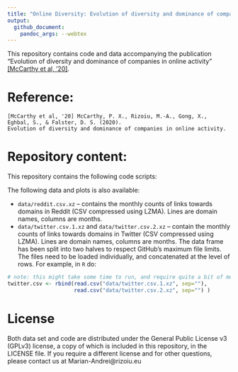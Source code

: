 ```yaml
---
title: "Online Diversity: Evolution of diversity and dominance of companies in online activity"
output: 
  github_document:
    pandoc_args: --webtex
---
```


This repository contains code and data accompanying the publication "Evolution of diversity and dominance of companies in online activity" [[McCarthy et al, '20]]().

Reference:
===
```
[McCarthy et al, '20] McCarthy, P. X., Rizoiu, M.-A., Gong, X., Eghbal, S., & Falster, D. S. (2020). 
Evolution of diversity and dominance of companies in online activity.
```

Repository content:
===

This repository contains the following code scripts:  

<!-- * `scripts/build-professions-profiles.R` -- R script that starts from `data/all_users_data.csv.xz`, and builds the profession profiles (stored in the file `data/profession-profiles.csv`); -->
<!-- * `scripts/vocation-map.R` -- R script that starts from `data/profession-profiles.csv` to build the Vocation Map starting from occupation psychological profiles; -->
<!-- * `scripts/predict-profession-python.ipynb` -- Python Jupyter notebook to build predictors for forecasting user occupation. -->
<!-- * `scripts/prediction-step1-run-prediction.sh` -- Bash script to transform the Jupyter notebook to a `py` file and run it without a graphical interface; -->
<!-- * `scripts/prediction-step2-read-prediction-models-from-Python.R` -- R script (using the `reticulate` package, which reads Python data sctructures produced by `scripts/predict-profession-python.ipynb` and builds R structures); -->
<!-- * `scripts/prediction-step3-plot-prediction.R` -- R script that plots the prediction performance indicators (Precision, Recall, F1 score and Accuracy); -->
<!-- * `scripts/construct-confusion-matrix.R` -- R script that loads the prediction results (see `data/prediction-results`) and builds the confusion matrix. -->
<!-- * `scripts/utils.R` -- additional functions for reading, writing data and plotting. -->

The following data and plots is also available:

* `data/reddit.csv.xz` -- contains the monthly counts of links towards domains in Reddit (CSV compressed using LZMA). Lines are domain names, columns are months.
* `data/twitter.csv.1.xz` and `data/twitter.csv.2.xz` -- contain the monthly counts of links towards domains in Twitter (CSV compressed using LZMA). Lines are domain names, columns are months. The data frame has been split into two halves to respect GitHub's maximum file limits. The files need to be loaded individually, and concatenated at the level of rows. For example, in `R` do:
```r
# note: this might take some time to run, and require quite a bit of memory
twitter.csv <- rbind(read.csv("data/twitter.csv.1.xz", sep=""),
                     read.csv("data/twitter.csv.2.xz", sep="") )
```

<!-- * `plots/vocation-map-static.pdf` -- a static version of the Vocation Map.  -->
<!-- * `plots/vocation-map-interactive.html` -- the interactive version of the Vocation Map. Also available at http://bit.ly/vocation-map-interactive . -->
<!-- * `plots/confusion-heatmap-dendogram.pdf` -- the confusion map for the XGBoost classifier (based on `data/prediction-results/*`) -->

<!-- ![A static version of the Vocation Map.](plots/vocation-map-static.png) -->
<!-- ![Confusion map showing that even when the prediction is wrong, it is still pretty good.](plots/confusion-heatmap-dendogram.png) -->

<!-- Additional data file: -->
<!-- === -->

<!-- The following files cannot be publicly shared due to the Twitter's and IBM Watson's Terms of Service. -->
<!-- However, these files could be provided privately upon request, requests are evaluated at a case-by-case basis. -->

<!-- * `data/all_users_data.csv.xz` -- contains the psychological profiles of all 128,278 users in our study; -->
<!-- * `data/10_professions_data.csv.xz` -- contains the Big5 and the personal values (10 features) for 38,073 users in the occupation prediction part of the paper; -->
<!-- * `data/10_professions_data_big5.csv.xz` -- contains solely the Big5 traits for the 38,073 users above (useful for the ablation study); -->
<!-- * `data/10_professions_data_values.csv.xz` -- contains solely the personal values for the 38,073 users above (useful for the ablation study). -->


License
===

Both data set and code are distributed under the General Public License v3 (GPLv3) license, a copy of which is included in this repository, in the LICENSE file. 
If you require a different license and for other questions, please contact us at Marian-Andrei@rizoiu.eu
